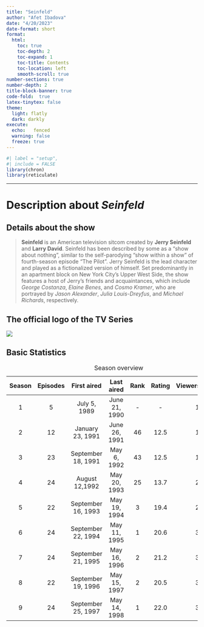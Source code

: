 ```yaml
---
title: "Seinfeld"
author: "Afet Ibadova"
date: "4/20/2023"
date-format: short
format: 
  html:
    toc: true
    toc-depth: 2
    toc-expand: 1
    toc-title: Contents
    toc-location: left
    smooth-scroll: true
number-sections: true
number-depth: 2 
title-block-banner: true
code-fold:  true
latex-tinytex: false 
theme: 
  light: flatly
  dark: darkly
execute:
  echo:   fenced
  warning: false
  freeze: true
---
```


```r
#| label = "setup",
#| include = FALSE
library(chron)
library(reticulate)
```

------------------------------------------------------------------------

# Description about *Seinfeld*

## Details about the show

> **Seinfeld** is an American television sitcom created by **Jerry Seinfeld** and **Larry David**. Seinfeld has been described by some as a "show about nothing", similar to the self-parodying "show within a show" of fourth-season episode "The Pilot". Jerry Seinfeld is the lead character and played as a fictionalized version of himself. Set predominantly in an apartment block on New York City's Upper West Side, the show features a host of Jerry's friends and acquaintances, which include *George Costanza*, *Elaine Benes*, and *Cosmo Kramer*, who are portrayed by *Jason Alexander*, *Julia Louis-Dreyfus*, and *Michael Richards*, respectively.

## The official logo of the TV Series

![](https://upload.wikimedia.org/wikipedia/commons/thumb/7/78/Seinfeld_logo.svg/345px-Seinfeld_logo.svg.png)\

## Basic Statistics

| **Season** | **Episodes** |  **First aired**   | **Last aired** | Rank | Rating | **Viewers(millions)** |
|:-----:|:------:|:-------------:|:--------------:|:----:|:------:|:-------------:|
|     1      |      5       |    July 5, 1989    | June 21, 1990  |  \-  |   \-   |         19.2          |
|     2      |      12      |  January 23, 1991  | June 26, 1991  |  46  |  12.5  |         18.1          |
|     3      |      23      | September 18, 1991 |  May 6, 1992   |  43  |  12.5  |         17.7          |
|     4      |      24      |   August 12,1992   |  May 20, 1993  |  25  |  13.7  |         20.0          |
|     5      |      22      | September 16, 1993 |  May 19, 1994  |  3   |  19.4  |         29.6          |
|     6      |      24      | September 22, 1994 |  May 11, 1995  |  1   |  20.6  |         31.1          |
|     7      |      24      | September 21, 1995 |  May 16, 1996  |  2   |  21.2  |         33.1          |
|     8      |      22      | September 19, 1996 |  May 15, 1997  |  2   |  20.5  |         32.3          |
|     9      |      24      | September 25, 1997 |  May 14, 1998  |  1   |  22.0  |         35.5          |

: Season overview

